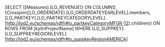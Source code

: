 SELECT {[Measures].[LO_REVENUE]} ON COLUMNS,
{Crossjoin([LO_ORDERDATE].[LO_ORDERDATEYEARLEVEL].members, [LO_PARTKEY].[LO_PARTKEYCATEGORYLEVEL].[<http://lod2.eu/schemas/rdfh#lo_partkeyCategoryMFGR-12>].children)} ON ROWS
FROM [kylinProjectName]
WHERE
  [LO_SUPPKEY].[LO_SUPPKEYREGIONLEVEL].[<http://lod2.eu/schemas/rdfh#lo_suppkeyRegionAMERICA>]
